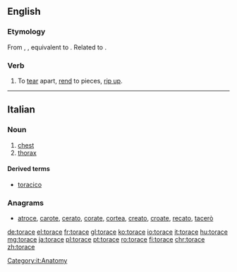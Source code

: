 ==English==

===Etymology===
From {{etyl|enm|en}} {{m|enm|toracen}}, {{m|enm|torasen||to tear up, snatch away}}, equivalent to {{prefix|to|race|lang=en}}. Related to {{l|en|rash}}.

===Verb===
{{en-verb|toraces|toracing|toraced}}

# {{label|en|transitive|obsolete}} To [[tear]] apart, [[rend]] to pieces, [[rip up]].

----

==Italian==

===Noun===
{{it-noun|m}}

# [[chest]]
# [[thorax]]

====Derived terms====
* [[toracico]]

===Anagrams===
* [[atroce#Italian|atroce]], [[carote#Italian|carote]], [[cerato#Italian|cerato]], [[corate#Italian|corate]], [[cortea#Italian|cortea]], [[creato#Italian|creato]], [[croate#Italian|croate]], [[recato#Italian|recato]], [[tacerò#Italian|tacerò]]
[[Category:it:Anatomy]]

[[de:torace]]
[[el:torace]]
[[fr:torace]]
[[gl:torace]]
[[ko:torace]]
[[io:torace]]
[[it:torace]]
[[hu:torace]]
[[mg:torace]]
[[ja:torace]]
[[pl:torace]]
[[pt:torace]]
[[ro:torace]]
[[fi:torace]]
[[chr:torace]]
[[zh:torace]]